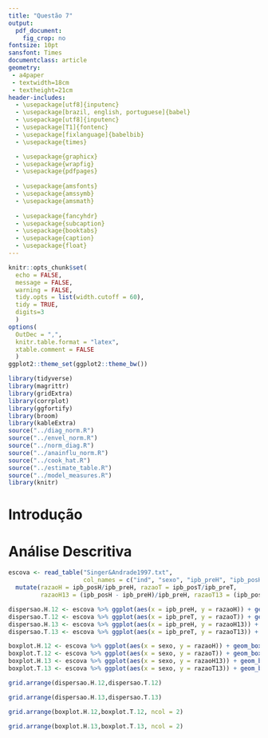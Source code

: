 ```yaml
---
title: "Questão 7"
output:
  pdf_document:
    fig_crop: no
fontsize: 10pt
sansfont: Times
documentclass: article
geometry: 
 - a4paper
 - textwidth=18cm
 - textheight=21cm
header-includes:
  - \usepackage[utf8]{inputenc}
  - \usepackage[brazil, english, portuguese]{babel}
  - \usepackage[utf8]{inputenc}
  - \usepackage[T1]{fontenc}
  - \usepackage[fixlanguage]{babelbib}
  - \usepackage{times}

  - \usepackage{graphicx}
  - \usepackage{wrapfig}
  - \usepackage{pdfpages}
  
  - \usepackage{amsfonts}
  - \usepackage{amssymb}
  - \usepackage{amsmath}
  
  - \usepackage{fancyhdr}
  - \usepackage{subcaption}
  - \usepackage{booktabs}
  - \usepackage{caption}
  - \usepackage{float}
---
```


```r
knitr::opts_chunk$set(
  echo = FALSE, 
  message = FALSE,
  warning = FALSE,
  tidy.opts = list(width.cutoff = 60),
  tidy = TRUE,
  digits=3
  )
options(
  OutDec = ",", 
  knitr.table.format = "latex", 
  xtable.comment = FALSE
  )
ggplot2::theme_set(ggplot2::theme_bw())
```

```r
library(tidyverse)
library(magrittr)
library(gridExtra)
library(corrplot)
library(ggfortify)
library(broom)
library(kableExtra)
source("../diag_norm.R")
source("../envel_norm.R")
source("../norm_diag.R")
source("../anainflu_norm.R")
source("../cook_hat.R")
source("../estimate_table.R")
source("../model_measures.R")
library(knitr)
```

# Introdução

# Análise Descritiva

```r
escova <- read_table("Singer&Andrade1997.txt",
                     col_names = c("ind", "sexo", "ipb_preH", "ipb_posH", "ipb_preT", "ipb_posT")) %>%
  mutate(razaoH = ipb_posH/ipb_preH, razaoT = ipb_posT/ipb_preT,
         razaoH13 = (ipb_posH - ipb_preH)/ipb_preH, razaoT13 = (ipb_posT - ipb_preT)/ipb_preT)
```

```r
dispersao.H.12 <- escova %>% ggplot(aes(x = ipb_preH, y = razaoH)) + geom_point() + facet_wrap(~ sexo)
dispersao.T.12 <- escova %>% ggplot(aes(x = ipb_preT, y = razaoT)) + geom_point() + facet_wrap(~ sexo)
dispersao.H.13 <- escova %>% ggplot(aes(x = ipb_preH, y = razaoH13)) + geom_point() + facet_wrap(~ sexo)
dispersao.T.13 <- escova %>% ggplot(aes(x = ipb_preT, y = razaoT13)) + geom_point() + facet_wrap(~ sexo)
```

```r
boxplot.H.12 <- escova %>% ggplot(aes(x = sexo, y = razaoH)) + geom_boxplot()
boxplot.T.12 <- escova %>% ggplot(aes(x = sexo, y = razaoT)) + geom_boxplot()
boxplot.H.13 <- escova %>% ggplot(aes(x = sexo, y = razaoH13)) + geom_boxplot()
boxplot.T.13 <- escova %>% ggplot(aes(x = sexo, y = razaoT13)) + geom_boxplot()
```

```r
grid.arrange(dispersao.H.12,dispersao.T.12)
```

```r
grid.arrange(dispersao.H.13,dispersao.T.13)
```

```r
grid.arrange(boxplot.H.12,boxplot.T.12, ncol = 2)
```

```r
grid.arrange(boxplot.H.13,boxplot.T.13, ncol = 2)
```

